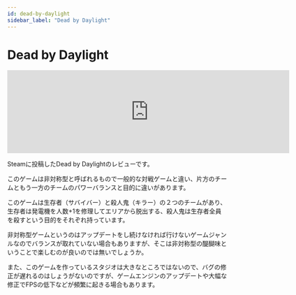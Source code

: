 ```yaml
---
id: dead-by-daylight
sidebar_label: "Dead by Daylight"
---
```


# Dead by Daylight

<iframe src="https://store.steampowered.com/widget/381210/" frameborder="0" width="646" height="190"></iframe>

Steamに投稿したDead by Daylightのレビューです。

このゲームは非対称型と呼ばれるもので一般的な対戦ゲームと違い、片方のチームともう一方のチームのパワーバランスと目的に違いがあります。

このゲームは生存者（サバイバー）と殺人鬼（キラー）の２つのチームがあり、生存者は発電機を人数+1を修理してエリアから脱出する、殺人鬼は生存者全員を殺すという目的をそれぞれ持っています。

非対称型ゲームというのはアップデートをし続けなければ行けないゲームジャンルなのでバランスが取れていない場合もありますが、そこは非対称型の醍醐味ということで楽しむのが良いのでは無いでしょうか。

また、このゲームを作っているスタジオは大きなところではないので、バグの修正が遅れるのはしょうがないのですが、ゲームエンジンのアップデートや大幅な修正でFPSの低下などが頻繁に起きる場合もあります。
